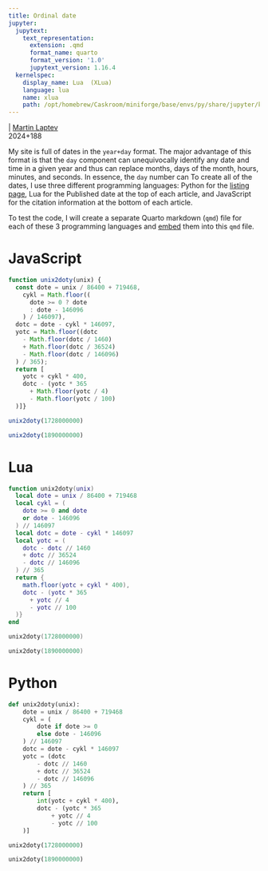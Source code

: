 ```yaml
---
title: Ordinal date
jupyter:
  jupytext:
    text_representation:
      extension: .qmd
      format_name: quarto
      format_version: '1.0'
      jupytext_version: 1.16.4
  kernelspec:
    display_name: Lua  (XLua)
    language: lua
    name: xlua
    path: /opt/homebrew/Caskroom/miniforge/base/envs/py/share/jupyter/kernels/xlua
---
```



\| [Martin Laptev]()  
2024+188

My site is full of dates in the `year+day` format. The major advantage
of this format is that the `day` component can unequivocally identify
any date and time in a given year and thus can replace months, days of
the month, hours, minutes, and seconds. In essence, the `day` number can
To create all of the dates, I use three different programming languages:
Python for the [listing page](../../list), Lua for the Published date at
the top of each article, and JavaScript for the citation information at
the bottom of each article.

To test the code, I will create a separate Quarto markdown (`qmd`) file
for each of these 3 programming languages and
[embed](https://quarto.org/docs/authoring/notebook-embed.html#overview)
them into this `qmd` file.

# JavaScript

``` typescript
function unix2doty(unix) {
  const dote = unix / 86400 + 719468,
    cykl = Math.floor((
      dote >= 0 ? dote
      : dote - 146096
    ) / 146097),
  dotc = dote - cykl * 146097,
  yotc = Math.floor((dotc
    - Math.floor(dotc / 1460)
    + Math.floor(dotc / 36524)
    - Math.floor(dotc / 146096)
  ) / 365);
  return [
    yotc + cykl * 400,
    dotc - (yotc * 365
      + Math.floor(yotc / 4)
      - Math.floor(yotc / 100)
  )]}
```

``` typescript
unix2doty(1728000000)
```

``` typescript
unix2doty(1890000000)
```

# Lua


```lua
function unix2doty(unix)
  local dote = unix / 86400 + 719468
  local cykl = (
    dote >= 0 and dote
    or dote - 146096
  ) // 146097
  local dotc = dote - cykl * 146097
  local yotc = (
    dotc - dotc // 1460
    + dotc // 36524
    - dotc // 146096
  ) // 365
  return {
    math.floor(yotc + cykl * 400),
    dotc - (yotc * 365
      + yotc // 4
      - yotc // 100
  )}
end
```

```lua
unix2doty(1728000000)
```

```lua
unix2doty(1890000000)
```

# Python

``` python
def unix2doty(unix):
    dote = unix / 86400 + 719468
    cykl = (
        dote if dote >= 0
        else dote - 146096
    ) // 146097
    dotc = dote - cykl * 146097
    yotc = (dotc
        - dotc // 1460
        + dotc // 36524
        - dotc // 146096
    ) // 365
    return [
        int(yotc + cykl * 400),
        dotc - (yotc * 365
            + yotc // 4
            - yotc // 100
    )]
```

``` python
unix2doty(1728000000)
```

``` python
unix2doty(1890000000)
```
